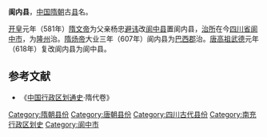 '''阆内县'''，[[中国|中国]][[隋朝|隋朝]]古[[县|县]]名。

[[开皇|开皇]]元年（581年）[[隋文帝|隋文帝]]为父亲杨忠[[避讳|避讳]]改[[阆中县|阆中县]]置阆内县，[[治所|治所]]在今[[四川省|四川省]][[阆中市|阆中市]]，为[[隆州|隆州]]治。[[隋炀帝|隋炀帝]]大业三年（607年）阆内县为[[巴西郡|巴西郡]]治。[[唐高祖|唐高祖]][[武德|武德]]元年（618年）复改阆内县为阆中县。

==参考文献==
*《[[中国行政区划通史|中国行政区划通史]]·隋代卷》
{{四川行政区划小作品}}
{{DEFAULTSORT:L}}
[[Category:隋朝县份|Category:隋朝县份]]
[[Category:唐朝县份|Category:唐朝县份]]
[[Category:四川古代县份|Category:四川古代县份]]
[[Category:南充行政区划史|Category:南充行政区划史]]
[[Category:阆中市|Category:阆中市]]